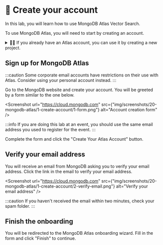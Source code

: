 
# 👐 Create your account

In this lab, you will learn how to use MongoDB Atlas Vector Search.

To use MongoDB Atlas, you will need to start by creating an account.

<details>
  <summary> 🦹‍♀️ If you already have an Atlas account, you can use it by creating a new project.</summary>

    First, log into <Link to="https://account.mongodb.com/">MongoDB Atlas</Link> using your existing credentials.

    <Screenshot url="https://account.mongodb.com" src={"img/screenshots/20-mongodb-atlas/1-create-account/3-login.png"} alt="Login form" />

    ## Create a new Atlas project

    Once you're in Atlas, open the dropdown on the left-top corner of the page and select **New Project**.

    <Screenshot url="https://cloud.mongodb.com" src={"img/screenshots/20-mongodb-atlas/1-create-account/4-new-project.png"} alt="Create new project" />

    Enter a name for your project and click **Next**.

    <Screenshot url="https://cloud.mongodb.com" src={"img/screenshots/20-mongodb-atlas/1-create-account/5-new-project-name.png"} alt="Create new project" />

    On the next page, you can leave the current user as the project owner, and click **Create Project**.

    Once the project is ready, continue the workshop from the <a href="./create-cluster">**Deploy a database cluster**</a> section.
</details>

## Sign up for MongoDB Atlas

:::caution
Some corporate email accounts have restrictions on their use with Atlas. Consider using your personal account instead.
:::


Go to the <Link to="http://mongodb.com/try">MongoDB website</Link> and create your account. You will be greeted by a form similar to the one below.

<Screenshot url="https://cloud.mongodb.com" src={"img/screenshots/20-mongodb-atlas/1-create-account/1-form.png"} alt="Account creation form" />

:::info
If you are doing this lab at an event, you should use the same email address you used to register for the event.
:::

Complete the form and click the "Create Your Atlas Account" button.

## Verify your email address

You will receive an email from MongoDB asking you to verify your email address. Click the link in the email to verify your email address.

<Screenshot url="https://cloud.mongodb.com" src={"img/screenshots/20-mongodb-atlas/1-create-account/2-verify-email.png"} alt="Verify your email address" />

:::caution
If you haven't received the email within two minutes, check your spam folder.
:::

## Finish the onboarding

You will be redirected to the MongoDB Atlas onboarding wizard. Fill in the form and click "Finish" to continue.